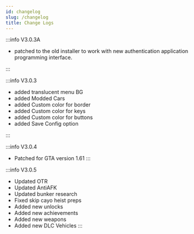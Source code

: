 ```yaml
---
id: changelog
slug: /changelog
title: Change Logs
---
```


:::info V3.0.3A

- patched to the old installer to work with new authentication application programming interface.

:::


:::info V3.0.3

- added translucent menu BG
- added Modded Cars
- added Custom color for border
- added Custom color for keys
- added Custom color for buttons
- added Save Config option

:::

:::info V3.0.4
- Patched for GTA version 1.61
:::

:::info V3.0.5
- Updated OTR
- Updated AntiAFK
- Updated bunker research
- Fixed skip cayo heist preps
- Added new unlocks 
- Added new achievements
- Added new weapons 
- Added new DLC Vehicles
:::
